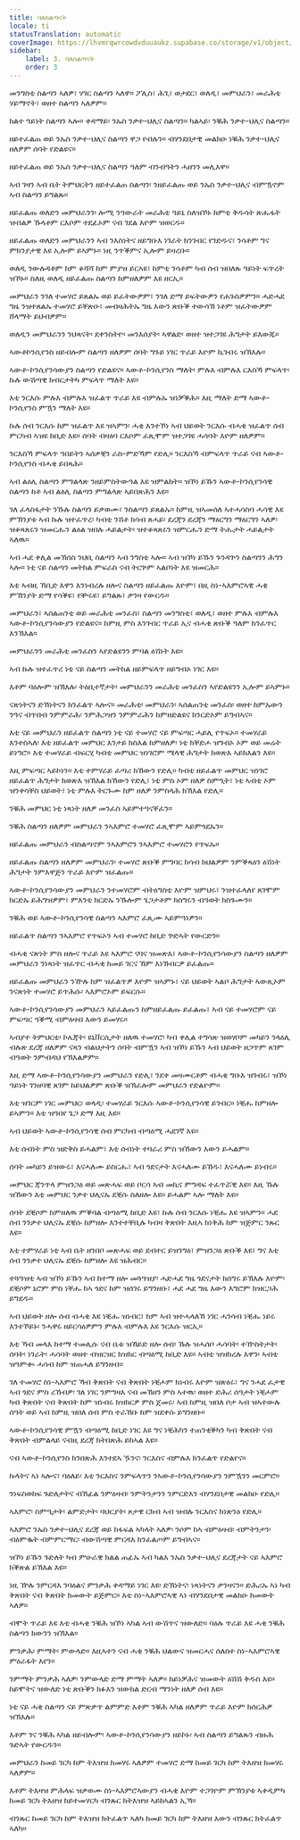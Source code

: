 ```yaml
---
title: ባለስልጣናት
locale: ti
statusTranslation: automatic
coverImage: https://lhvmrqwrcowdvduuaukz.supabase.co/storage/v1/object/public/strapi-uploads/small_cover-educacion-fundamental.webp-2d51a7828a2b1309555be27f7e2a61a0.webp
sidebar:
    label: 3. ባለስልጣናት
    order: 3
---
```

መንግስቲ ስልጣን ኣለዎ፣ ሃገር ስልጣን ኣለዋ። ፖሊስ፣ ሕጊ፣ ወታደር፣ ወለዲ፣ መምህራን፣ መራሕቲ ሃይማኖት፣ ወዘተ ስልጣን ኣለዎም።

ክልተ ዓይነት ስልጣን ኣሎ። ቀዳማይ፡ ንኡስ ንቃተ-ህሊና ስልጣን። ካልኣይ፡ ንቑሕ ንቃተ-ህሊና ስልጣን።

ዘይተፈልጠ ወይ ንኡስ ንቃተ-ህሊና ስልጣን ዋጋ የብሉን። ብሃንደበታዊ መልክዑ ነቑሕ ንቃተ-ህሊና ዘለዎም ሰባት የድልዩና።

ዘይተፈልጠ ወይ ንኡስ ንቃተ-ህሊና ስልጣን ዓለም ብንብዓትን ሓዘንን መሊእዋ።

ኣብ ገዛን ኣብ ቤት ትምህርትን ዘይተፈልጠ ስልጣን፡ ንዘይፈልጡ ወይ ንኡስ ንቃተ-ህሊና ብምዃኖም ኣብ ስልጣን ይግልጹ።

ዘይፈልጡ ወለድን መምህራንን፡ ሎሚ ንዓውራት መራሕቲ ዓይኒ ስለዝኾኑ ከምቲ ቅዱሳት ጽሑፋት ዝብልዎ ኹላቶም ርእሶም ተደፊኦም ናብ ገደል እዮም ዝወርዱ።

ዘይፈልጡ ወለድን መምህራንን ኣብ ንእስነትና ዘይግቡእ ነገራት ክንገብር የገድዱና፣ ንሳቶም ግና ምክንያታዊ እዩ ኢሎም ይኣምኑ። ነዚ ንጥቕምና ኢሎም ይዛረቡ።

ወለዲ ንውሉዳቶም ከም ቆሻሻ ከም ምያዝ ይርኣዩ፣ ከምቲ ንሳቶም ካብ ሰብ ዝበለጹ ዓይነት ፍጥረት ዝኾኑ። ስለዚ ወለዲ ዘይፈልጡ ስልጣን ከምዘለዎም እዩ ዘርኢ።

መምህራን ንገለ ተመሃሮ ይጸልኡ ወይ ይፈትውዎም፣ ንገለ ድማ ይፍትውዎን የሐጉስዎምን። ሓድሓደ ግዜ ንዝተጸልኡ ተመሃሮ ይቐጽዑ፣ መብዛሕትኡ ግዜ እውን ጽቡቕ ተውሳኽ ነቶም ዝፈትውዎም ሸላማት ይህብዎም።

ወለዲን መምህራንን ንህጻናት፡ ደቀንስትዮ፡ መንእሰያት፡ ኣዋልድ፡ ወዘተ ዝተጋገዩ ሕግታት ይእውጁ።

ኣውቶኮንሲየንስ ዘይብሎም ስልጣን ዘለዎም ሰባት ግጉይ ነገር ጥራይ እዮም ኪገብሩ ዝኽእሉ።

ኣውቶ-ኮንሲየንሳውያን ስልጣን የድልዩና። ኣውቶ-ኮንሲየንስ ማለት፡ ምሉእ ብምሉእ ርእስኻ ምፍላጥ፡ ኩሉ ውሽጣዊ ክብርታትካ ምፍላጥ ማለት እዩ።

እቲ ንርእሱ ምሉእ ብምሉእ ዝፈልጥ ጥራይ እዩ ብምሉኡ ዝነቓቕሕ። እዚ ማለት ድማ ኣውቶ-ኮንሲየንስ ምዃን ማለት እዩ።

ኩሉ ሰብ ንርእሱ ከም ዝፈልጥ እዩ ዝኣምን፡ ሓቂ እንተኾነ ኣብ ህይወት ንርእሱ ብሓቂ ዝፈልጥ ሰብ ምርካብ ኣዝዩ ከቢድ እዩ። ሰባት ብዛዕባ ርእሶም ፈጺሞም ዝተጋገዩ ሓሳባት እዮም ዘለዎም።

ንርእስኻ ምፍላጥ ዓበይትን ኣሰቃቒን ራስ-ምድኻም የድሊ። ንርእስኻ ብምፍላጥ ጥራይ ናብ ኣውቶ-ኮንሲየንስ ብሓቂ ይበጻሕ።

ኣብ ልዕሊ ስልጣን ምግልላጽ ንዘይምስትውዓል እዩ ዝምልከት። ዝኾነ ይኹን ኣውቶ-ኮንሲየንሳዊ ስልጣን ከቶ ኣብ ልዕሊ ስልጣን ምግልላጽ ኣይበጽሕን እዩ።

ገለ ፈላስፋታት ንኹሉ ስልጣን ይቃወሙ፣ ንስልጣን ይጸልኡ። ከምዚ ዝኣመሰለ ኣተሓሳስባ ሓሳዊ እዩ ምኽንያቱ ኣብ ኩሉ ዝተፈጥረ፡ ካብቲ ንሽቶ ክሳብ ጸሓይ፡ ደረጃን ደረጃን ማዕርግን ማዕርግን ኣለዎ፡ ዝቆጻጸሩን ዝመርሑን ልዕል ዝበሉ ሓይልታት፡ ዝተቆጻጸሩን ዝምርሑን ድማ ትሑታት ሓይልታት ኣለዉ።

ኣብ ሓደ ቀሊል መኽሰስ ንህቢ ስልጣን ኣብ ንግስቲ ኣሎ። ኣብ ዝኾነ ይኹን ጉንዳጕን ስልጣንን ሕግን ኣሎ። ነቲ ናይ ስልጣን መትከል ምፍራስ ናብ ትርጕም ኣልቦነት እዩ ዝመርሕ።

እቲ ኣብዚ ኸቢድ እዋን እንነብረሉ ዘሎና ስልጣን ዘይፈልጡ እዮም፣ በዚ ስነ-ኣእምሮኣዊ ሓቂ ምኽንያት ድማ የሳቕዩ፣ የቝሩዩ፣ ይግልጹ፣ ቃንዛ የውርዱ።

መምህራን፣ ኣሰልጠንቲ ወይ መራሕቲ መንፈስ፣ ስልጣን መንግስቲ፣ ወለዲ፣ ወዘተ ምሉእ ብምሉእ ኣውቶ-ኮንሲየንሳውያን የድልዩና። ከምዚ ምስ እንገብር ጥራይ ኢና ብሓቂ ጽቡቕ ዓለም ክንፈጥር እንኽእል።

መምህራንን መራሕቲ መንፈስን ኣየድልዩንን ምባል ዕሽነት እዩ።

ኣብ ኩሉ ዝተፈጥረ ነቲ ናይ ስልጣን መትከል ዘይምፍላጥ ዘይግብኦ ነገር እዩ።

እቶም ባዕሎም ዝኽእሉ፡ ትዕቢተኛታት፡ መምህራንን መራሕቲ መንፈስን ኣየድልዩንን ኢሎም ይኣምኑ።

ናጽነትናን ድኽነትናን ክንፈልጥ ኣሎና። መራሕቲ፡ መምህራን፡ ኣሰልጠንቲ መንፈስ፡ ወዘተ ከምኡውን ንዓና ብጥበብ ንምምራሕ፡ ንምሕጋዝን ንምምራሕን ከምዘድልዩና ክንርድኦም ይግብኣና።

እቲ ናይ መምህራን ዘይፈልጥ ስልጣን ነቲ ናይ ተመሃሮ ናይ ምፍጣር ሓይሊ የጥፍኦ። ተመሃራይ እንተስኣለ፡ እቲ ዘይፈልጥ መምህር እንታይ ክስእል ከምዘለዎ፡ ነቲ ክቐድሖ ዝግብኦ ኦም ወይ መሬት ይነግሮ። እቲ ተመሃራይ ብፍርሂ ካብቲ መምህር ዝነገሮም ሜላዊ ሕግታት ክወጽእ ኣይክእልን እዩ።

እዚ ምፍጣር ኣይኮነን። እቲ ተምሃራይ ፈጣሪ ክኸውን የድሊ። ካብቲ ዘይፈልጥ መምህር ዝነገሮ ዘይፈልጥ ሕግታት ክወጽእ ዝኽእል ክኸውን የድሊ፣ ነቲ ምስ ኦም ዘለዎ ስምዒት፣ ነቲ ኣብቲ ኦም ዝንቀሳቐስ ህይወት፣ ነቲ ምሉእ ትርጉሙ ከም ዘለዎ ንምስላሕ ክኽእል የድሊ።

ንቑሕ መምህር ነቲ ነጻነት ዘለዎ መንፈስ ኣይምተዓናቐፈን።

ንቑሕ ስልጣን ዘለዎም መምህራን ንኣእምሮ ተመሃሮ ፈጺሞም ኣይምጎደኡን።

ዘይፈልጡ መምህራን ብስልጣኖም ንኣእምሮን ንኣእምሮ ተመሃሮን የጥፍኡ።

ዘይፈልጡ ስልጣን ዘለዎም መምህራን፡ ተመሃሮ ጽቡቕ ምግባር ክሳብ ክህልዎም ንምቕጻዕን ዕሽነት ሕግታት ንምእዋጅን ጥራይ እዮም ዝፈልጡ።

ኣውቶ-ኮንሲየንሳውያን መምህራን ንተመሃሮም ብትዕግስቲ እዮም ዝምህሩ፣ ንዝተፈላለየ ጸገሞም ክርድኡ ይሕግዝዎም፣ ምእንቲ ክርድኡ ንኹሎም ጌጋታቶም ክስግሩን ብዓወት ክስጉሙን።

ንቑሕ ወይ ኣውቶ-ኮንሲየንሳዊ ስልጣን ኣእምሮ ፈጺሙ ኣይምዓነዎን።

ዘይፈልጥ ስልጣን ንኣእምሮ የጥፍኦን ኣብ ተመሃሮ ከቢድ ጕድኣት የውርድን።

ብሓቂ ናጽነት ምስ ዘሎና ጥራይ እዩ ኣእምሮ ናባና ዝመጽእ፣ ኣውቶ-ኮንሲየንሳውያን ስልጣን ዘለዎም መምህራን ንነጻነት ዝፈጥር ብሓቂ ከመይ ገርና ኸም እነኽብርዎ ይፈልጡ።

ዘይፈልጡ መምህራን ንዅሉ ከም ዝፈልጥዎ እዮም ዝኣምኑ፣ ናይ ህይወት ኣልቦ ሕግታት ኣውጺኦም ንናጽነት ተመሃሮ ይጥሕሱ፡ ኣእምሮኦም ይፍርሱ።

ኣውቶ-ኮንሲየንሳውያን መምህራን ኣይፈልጡን ከምዘይፈልጡ ይፈልጡ፣ ኣብ ናይ ተመሃሮም ናይ ምፍጣር ዓቕሚ ብምዕዛብ እውን ይመሃሩ።

ኣብያተ ትምህርቲ፡ ኮሌጃት፡ ዩኒቨርሲታት ዘለዉ ተመሃሮ፡ ካብ ቀሊል ተግሳጽ ዝወሃቦም መካይን ንላዕሊ ብሉጽ ደረጃ ዘለዎም ናጻን ብልህታትን ሰባት ብምዃን ኣብ ዝኾነ ይኹን ኣብ ህይወት ዘጋጥም ጸገም ብዓወት ንምብዳህ የኽእልዎም።

እዚ ድማ ኣውቶ-ኮንሲየንሳውያን መምህራን የድሊ፣ ንደቀ መዛሙርቶም ብሓቂ ግቡእ ዝገብሩ፣ ዝኾነ ዓይነት ገንዘባዊ ጸገም ከይህልዎም ጽቡቕ ዝኽፈሎም መምህራን የድልዮም።

እቲ ዝገርም ነገር መምህር፡ ወላዲ፡ ተመሃራይ ንርእሱ ኣውቶ-ኮንሲየንሳዊ ይገብር። ነቒሑ ከምዘሎ ይኣምን። እቲ ዝዓበየ ጌጋ ድማ እዚ እዩ።

ኣብ ህይወት ኣውቶ-ኮንሲየንሳዊ ሰብ ምርካብ ብጣዕሚ ሓደገኛ እዩ።

እቲ ሰብነት ምስ ዝድቅስ ይሓልም፣ እቲ ሰብነት ተባራሪ ምስ ዝኸውን እውን ይሓልም።

ሰባት መካይን ይዝውሩ፣ እናሓለሙ ይስርሑ፣ ኣብ ጎደናታት እናሓለሙ ይኸዱ፣ እናሓለሙ ይነብሩ።

መምህር ጃንጥላ ምዝንጋዕ ወይ መጽሓፍ ወይ ቦርሳ ኣብ መኪና ምግዳፍ ተፈጥሯዊ እዩ። እዚ ኹሉ ዝኸውን እቲ መምህር ንቃተ ህሊናኡ ደቒሱ ስለዘሎ እዩ። ይሓልም ኣሎ ማለት እዩ።

ሰባት ደቒሶም ከምዘለዉ ምቕባል ብጣዕሚ ከቢድ እዩ፣ ኩሉ ሰብ ንርእሱ ነቒሑ እዩ ዝኣምን። ሓደ ሰብ ንንቃተ ህሊናኡ ደቒሱ ከምዘሎ እንተተቐቢሉ ካብዛ ቅጽበት እዚኣ ክነቅሕ ከም ዝጅምር ንጹር እዩ።

እቲ ተምሃራይ ነቲ ኣብ ቤት ዘንበቦ መጽሓፍ ወይ ደብተር ይዝንግዕ፣ ምዝንጋዕ ጽቡቕ እዩ፣ ግና እቲ ሰብ ንንቃተ ህሊናኡ ደቒሱ ከምዘሎ እዩ ዝሕብር።

ተጓዓዝቲ ኣብ ዝኾነ ይኹን ኣብ ከተማ ዘሎ መጓዓዝያ፡ ሓድሓደ ግዜ ጎደናታት ክሰግሩ ይኽእሉ እዮም፡ ደቒሶም ኔሮም ምስ ነቐሑ ከኣ ጎደና ከም ዝሰገሩ ይግንዘቡ፣ ሓደ ሓደ ግዜ እውን እግሮም ክዝርጋሕ ይግደዱ።

ኣብ ህይወት ዘሎ ሰብ ብሓቂ እዩ ነቒሑ ዝነብር፣ ከም ኣብ ዝተሓላለኸ ነገር ሓንሳብ ነቒሑ ነይሩ እንተኾይኑ፡ ንሓዋሩ ዘይርሳዕዎምን ምሉእ ብምሉእ እዩ ንርእሱ ዝርኢ።

እቲ ኻብ መላእ ከተማ ተመሊሱ ናብ ቤቱ ዝኸይድ ዘሎ ሰብ፡ ኹሉ ዝሓሰቦ ሓሳባት፡ ተዅስትታት፡ ሰባት፡ ነገራት፡ ሓሳባት ወዘተ ብዝርዝር ክዝክር ብጣዕሚ ከቢድ እዩ። ኣብቲ ዝዝክረሉ እዋን፡ ኣብቲ ዝዓምቊ ሓሳብ ከም ዝጠሓለ ይግንዘብ።

ገለ ተመሃሮ ስነ-ኣእምሮ ኻብ ቅጽበት ናብ ቅጽበት ነቒሖም ክነብሩ እዮም ዝጽዕሩ፣ ግና ንሓደ ፈታዊ ኣብ ጎደና ምስ ረኸብዎ፡ ገለ ነገር ንምግዛእ ናብ መኽዘን ምስ ኣተዉ፡ ወዘተ ድሕሪ ሰዓታት ነቒሖም ካብ ቅጽበት ናብ ቅጽበት ከም ዝነብሩ ክዝክርዎ ምስ ጀመሩ፡ ኣብ ከምዚ ዝበለ ቦታ ኣብ ዝኣተውሉ ሰዓት ወይ ኣብ ከምዚ ዝበለ ሰብ ምስ ተራኸቡ ከም ዝደቀሱ ይግንዘቡ።

ኣውቶ-ኮንሲየንሳዊ ምዃን ብጣዕሚ ከቢድ ነገር እዩ ግና ነቒሕካን ተጠንቂቕካን ካብ ቅጽበት ናብ ቅጽበት ብምልላይ ናብዚ ደረጃ ክትበጽሕ ይከኣል እዩ።

ናብ ኣውቶ-ኮንሲየንስ ክንበጽሕ እንተደኣ ዄንና፡ ንርእስና ብምሉእ ክንፈልጥ የድልየና።

ኩላትና ኣነ ኣሎና፣ ባዕለይ፡ እቲ ንርእስና ንምፍላጥን ንኣውቶ-ኮንሲየንሳውያን ንምዃንን መርምሮ።

ንነፍስወከፍ ጉድለታትና ብኸፊል ንምዕዛብ፡ ንምትንታንን ንምርድእን ብሃንደበታዊ መልክዑ የድሊ።

ኣእምሮ፡ ስምዒታት፡ ልምድታት፡ ባህርያት፡ ጾታዊ ርክብ ኣብ ዝብሉ ንርእስና ክነጽንዕ የድሊ።

ኣእምሮ ንኡስ ንቃተ-ህሊና ደረጃ ወይ ከፋፍል ኣካላት ኣለዎ፡ ንሶም ከኣ ብምዕዛብ፡ ብምትንታን፡ ብዕምቈት ብምምርማር፡ ብውሽጣዊ ምርዳእ ክንፈልጦም ይግብኣና።

ዝኾነ ይኹን ጉድለት ካብ ምሁራዊ ክልል ጠፊኡ ኣብ ካልእ ንኡስ ንቃተ-ህሊና ደረጃታት ናይ ኣእምሮ ክቕጽል ይኽእል እዩ።

ነዚ ዅሉ ንምርዳእ ንባዕልና ምንቃሕ ቀዳማይ ነገር እዩ፡ ድኽነትና፡ ነጻነትናን ቃንዛናን። ድሕሪኡ ኣነ ካብ ቅጽበት ናብ ቅጽበት ክመውት ይጅምር። እቲ ስነ-ኣእምሮኣዊ ኣነ ብሃንደበታዊ መልክዑ ክመውት ኣለዎ።

ብሞት ጥራይ እዩ እቲ ብሓቂ ንቑሕ ዝኾነ ኣካል ኣብ ውሽጥና ዝውለድ። ባዕሉ ጥራይ እዩ ሓቂ ንቑሕ ስልጣን ክውንን ዝኽእል።

ምንቃሕ፡ ምማት፡ ምውላድ። እዚኣተን ናብ ሓቂ ንቑሕ ህልውና ዝመርሓና ሰለስተ ስነ-ኣእምሮኣዊ ምዕራፋት እየን።

ንምማት ምንቃሕ ኣለዎ፡ ንምውላድ ድማ ምማት ኣለዎ። ከይነቓሕና ዝመውት ዕሽሽ ቅዱስ እዩ። ከይሞትና ዝውለድ ነቲ ጽቡቕን ክፉእን ዝውክል ድርብ ማንነት ዘለዎ ሰብ እዩ።

ነቲ ናይ ሓቂ ስልጣን ናይ ምጽቃጥ ልምምድ እቶም ንቑሕ ኣካል ዘለዎም ጥራይ እዮም ክሰርሕዎ ዝኽእሉ።

እቶም ገና ንቑሕ ኣካል ዘይብሎም፡ ኣውቶ-ኮንሲየንሳውያን ዘይኮኑ፡ ኣብ ስልጣን ይግልጹን ብዙሕ ጉድኣት የውርዱን።

መምህራን ከመይ ገርካ ከም ትእዝዝ ክመሃሩ ኣለዎም ተመሃሮ ድማ ከመይ ገርካ ከም ትእዘዝ ክመሃሩ ኣለዎም።

እቶም ትእዛዝ ምሕላፍ ዝቃወሙ ስነ-ኣእምሮኣውያን ብሓቂ እዮም ተጋገዮም ምኽንያቱ ኣቀዲምካ ከመይ ገርካ ትእዘዝ ከይተመሃርካ ብንጹር ክትእዝዝ ኣይከኣልን ኢኻ።

ብንጹር ከመይ ገርካ ከም ትእዝዝ ክትፈልጥ ኣለካ ከመይ ገርካ ከም ትእዘዝ እውን ብንጹር ክትፈልጥ ኣለካ።

